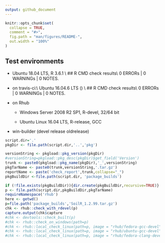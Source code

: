 ```yaml
---
output: github_document
---
```


<!-- cran-comments.md is generated from cran-comments.Rmd. Please edit that file -->

```r
knitr::opts_chunk$set(
  collapse = TRUE,
  comment = "#>",
  fig.path = "man/figures/README-",
  out.width = "100%"
)
```
## Test environments

* Ubuntu 18.04 LTS, R 3.6.1 \\
  ## R CMD check results\\
  0 ERRORs | 0 WARNINGs | 0 NOTES.
  
* on travis-ci:\\
  Ubuntu 16.04.6 LTS () \\
  ## R CMD check results\\
  0 ERRORs | 0 WARNINGs | 0 NOTES.
* on Rhub 
  * Windows Server 2008 R2 SP1, R-devel, 32/64 bit

  * Ubuntu Linux 16.04 LTS, R-release, GCC

* win-builder (devel release oldrelease)


```r
script.dir='.' 
pkgDir <- file.path(script.dir,'..','pkg')

versionString <- pkgload::pkg_version(pkgDir) 
#versionString=pkgload::pkg_desc(pkgDir)$get_field('Version')
trunk <- paste0(pkgload::pkg_name(pkgDir),'_',versionString)
pkgTarName <- paste0(trunk,versionString,'.tar.gz')
reportName <- paste('check_report',trunk,collapse="_")
pkgBuildDir <-file.path(script.dir, 'package_builds')

if (!file.exists(pkgBuildDir)){dir.create(pkgBuildDir,recursive=TRUE)}
p <- file.path(script.dir,pkgBuildDir,pkgTarName)
requireNamespace('rhub')
here <- getwd()
p=file.path('package_builds','SoilR_1.2.99.tar.gz')
chk <- rhub::check_with_rdevel(p)
capture.output(chk$capture
#chk <- devtools::check_built(p)
#chk <- rhub::check_on_windows(path=p)
#chk <- rhub::local_check_linux(path=p, image = "rhub/fedora-gcc-devel")
#chk <- rhub::local_check_linux(path=p, image = "rhub/ubuntu-gcc-devel")
#chk <- rhub::local_check_linux(path=p, image = "rhub/fedora-clang-devel")
```
